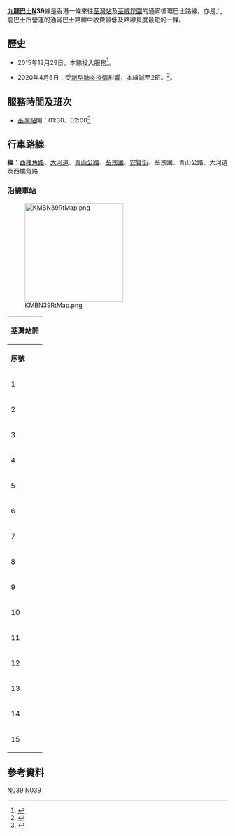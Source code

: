 {{公共汽車路線基礎資訊
|路線名稱             = 九龍巴士N39線
|外文名稱             = KMB Route N39
|代表圖像             = KMB Route N39.jpg
|代表圖像二           = 
|經營者               = 九龍巴士
|所屬車廠             = [[九巴荔枝角車廠|荔枝角車廠]]（L）
|路線用車             = 從34及234B線抽調
|起點站               = [[荃灣站|荃灣站]]
|途經地點             = [[荃灣|荃灣]]、[[荃景圍|荃景圍]]
|終點站               = [[荃威花園|荃威花園]]（循環點）
|路線性質             = 循環線
|全程行駛里程         = 4.2公里
|全程行車時間         = 20分鐘
|起點站服務時間       = 01:30、02:00
|終點站服務時間       = 
|班次頻率             = 固定班次
|全程收費             = $5.0
|服務時間以外替代路線 = [[九龍巴士39M線|九龍巴士39M線]]<BR>[[新界區專線小巴95M線|專線小巴95M]]
|主要競爭交通         = 
}}

'''[[九龍巴士|九龍巴士]]N39'''線是香港一條來往[[荃灣站|荃灣站]]及[[荃威花園|荃威花園]]的通宵循環巴士路線。亦是九龍巴士所營運的通宵巴士路線中收費最低及路線長度最短的一條。

==歷史==
*2015年12月29日，本線投入服務<ref>{{Cite web |url=https://www.td.gov.hk/tc/traffic_notices/index_id_44353.html |title=運輸署-開辦九巴特別服務路線第N36號(荃灣站至梨木樹邨公共運輸交匯處)(循環線)及N39號(荃灣站至荃威花園)(循環線) |accessdate=2020-04-06 |archive-date=2016-03-04 |archive-url=https://web.archive.org/web/20160304223025/http://www.td.gov.hk/tc/traffic_notices/index_id_44353.html |dead-url=no }}</ref>。

*2020年4月6日：受[[2019冠狀病毒病香港疫情|新型肺炎疫情]]影響，本線減至2班。<ref>{{Cite web |url=http://www.kmb.hk/tc/news/press/archives/news202004043593.html |title=九巴調整3條深宵線服務 |accessdate=2020-04-06 |archive-date=2020-11-01 |archive-url=https://web.archive.org/web/20201101214039/http://www.kmb.hk/tc/news/press/archives/news202004043593.html |dead-url=no }}</ref>。

==服務時間及班次==
*[[荃灣站|荃灣站]]開：01:30、02:00<ref name="kmb_n36_n39">{{cite news| url=http://www.kmb.hk/chi/pdf/route_N36_N39_Leaflet.pdf| title=深夜荃灣區內穿梭服務| access-date=2015-12-27| archive-url=https://web.archive.org/web/20160105094038/http://www.kmb.hk/chi/pdf/route_N36_N39_Leaflet.pdf| archive-date=2016-01-05| dead-url=yes}}</ref>

==行車路線==
'''經'''：[[西樓角路|西樓角路]]、[[大河道|大河道]]、[[青山公路|青山公路]]、[[荃景圍|荃景圍]]、[[安賢街|安賢街]]、荃景圍、青山公路、大河道及西樓角路

===沿線車站===
[[File:KMBN39RtMap.png|225px]]
{|class="wikitable" style="text-align: center"
!colspan=3|[[荃灣站|荃灣站]]開
|-
!'''序號'''!!'''車站名稱'''!!'''位置'''
|-
|1||[[荃灣站|荃灣站]]巴士總站||[[荃灣站公共運輸交匯處|荃灣站公共運輸交匯處]]
|-
|2||[[富華街|富華街]]||rowspan=2|[[青山公路－荃灣段|青山公路－荃灣段]]
|-
|3||[[福來邨|福來邨]]永康樓
|-
|4||[[美環街|美環街]]||rowspan=3|[[荃景圍|荃景圍]]
|-
|5||[[荃景花園|荃景花園]]
|-
|6||[[荃灣中心|荃灣中心]]
|-
|7||[[聖母領報堂|聖母領報堂]]||[[安賢街|安賢街]]
|-
|8||[[荃灣港安醫院|荃灣港安醫院]]||荃景圍
|-
|9||colspan=2|[[荃威花園巴士總站|荃威花園巴士總站]]<ref>循環線折返點</ref>
|-
|10||[[荃景圍街市|荃景圍街市]]||rowspan=4|荃景圍
|-
|11||荃灣中心
|-
|12||荃景花園第二期
|-
|13||美環街
|-
|14||[[愉景新城|愉景新城]]||[[美環街|美環街]]
|-
|15||荃灣站巴士總站||荃灣站公共運輸交匯處
|}

==參考資料==
{{Reflist}}

{{荃灣區巴士路線列表}}{{香港通宵巴士路線列表}}

[[Category:九龍巴士路線|N039]]
[[Category:荃灣區巴士路線|N039]]